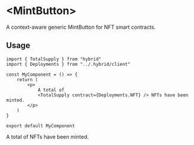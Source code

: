 # \<MintButton\>

A context-aware generic MintButton for NFT smart contracts.

## Usage

```tsx
import { TotalSupply } from "hybrid"
import { Deployments } from "../.hybrid/client"

const MyComponent = () => {
	return (
		<p>
			A total of
			<TotalSupply contract={Deployments.NFT} /> NFTs have been minted.
		</p>
	)
}

export default MyComponent
```


<Demo>
	<p>
		A total of
		<TotalSupply contract={Deployments.NFT} /> NFTs have been minted.
	</p>
</Demo>
